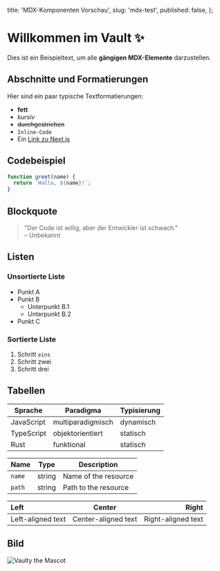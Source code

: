   title: 'MDX-Komponenten Vorschau',
  slug: 'mdx-test',
  published: false,
};

# Willkommen im Vault ✨

Dies ist ein Beispieltext, um alle **gängigen MDX-Elemente** darzustellen.

## Abschnitte und Formatierungen

Hier sind ein paar typische Textformatierungen:

- **fett**
- _kursiv_
- ~~durchgestrichen~~
- `Inline-Code`
- Ein [Link zu Next.js](https://nextjs.org)

## Codebeispiel

```js
function greet(name) {
  return `Hallo, ${name}!`;
}
```

## Blockquote

> "Der Code ist willig, aber der Entwickler ist schwach."  
> – Unbekannt

## Listen

### Unsortierte Liste

- Punkt A
- Punkt B
  - Unterpunkt B.1
  - Unterpunkt B.2
- Punkt C

### Sortierte Liste

1. Schritt `eins`
2. Schritt zwei
3. Schritt drei

## Tabellen

| Sprache    | Paradigma         | Typisierung |
| ---------- | ----------------- | ----------- |
| JavaScript | multiparadigmisch | dynamisch   |
| TypeScript | objektorientiert  | statisch    |
| Rust       | funktional        | statisch    |

| Name   | Type   | Description          |
| ------ | ------ | -------------------- |
| `name` | string | Name of the resource |
| `path` | string | Path to the resource |

| Left              |       Center        |              Right |
| :---------------- | :-----------------: | -----------------: |
| Left-aligned text | Center-aligned text | Right-aligned text |

## Bild

![Vaulty the Mascot](/images/vaulty.svg)
